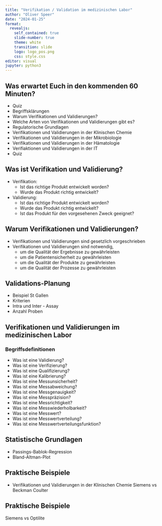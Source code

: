 ```yaml
---
title: "Verifikation / Validation im medizinischen Labor"
author: "Oliver Speer"
date: "2024-01-25"
format: 
  revealjs:
    self_contained: true
    slide-number: true
    theme: white
    transition: slide
    logo: logo_pos.png
    css: style.css
editor: visual
jupyter: python3
---
```


## Was erwartet Euch in den kommenden 60 Minuten?

-   Quiz
-   Begriffsklärungen
-   Warum Verifikationen und Validierungen?
-   Welche Arten von Verifikationen und Validierungen gibt es?
-   Regulatorische Grundlagen
-   Verifikationen und Validierungen in der Klinischen Chemie
-   Verifikationen und Validierungen in der Mikrobiologie
-   Verifikationen und Validierungen in der Hämatologie
-   Verifiaktionen und Validierungen in der IT
-   Quiz

## Was ist Verifikation und Validierung?

-   Verifikation:
    -   Ist das richtige Produkt entwickelt worden?
    -   Wurde das Produkt richtig entwickelt?
-   Validierung:
    -   Ist das richtige Produkt entwickelt worden?
    -   Wurde das Produkt richtig entwickelt?
    -   Ist das Produkt für den vorgesehenen Zweck geeignet?

## Warum Verifikationen und Validierungen?

-   Verifikationen und Validierungen sind gesetzlich vorgeschrieben
-   Verifikationen und Validierungen sind notwendig,
    -   um die Qualität der Ergebnisse zu gewährleisten
    -   um die Patientensicherheit zu gewährleisten
    -   um die Qualität der Produkte zu gewährleisten
    -   um die Qualität der Prozesse zu gewährleisten

## Validations-Planung
- Beispiel St Gallen
- Kriterien
- Intra und Inter - Assay
- Anzahl Proben



## Verifikationen und Validierungen im medizinischen Labor

### Begriffsdefinitionen

-   Was ist eine Validierung?
-   Was ist eine Verifizierung?
-   Was ist eine Qualifizierung?
-   Was ist eine Kalibrierung?
-   Was ist eine Messunsicherheit?
-   Was ist eine Messabweichung?
-   Was ist eine Messgenauigkeit?
-   Was ist eine Messpräzision?
-   Was ist eine Messrichtigkeit?
-   Was ist eine Messwiederholbarkeit?
-   Was ist eine Messwert?
-   Was ist eine Messwertverteilung?
-   Was ist eine Messwertverteilungsfunktion?

## Statistische Grundlagen

-   Passings-Bablok-Regression
-   Bland-Altman-Plot

## Praktische Beispiele

-   Verifikationen und Validierungen in der Klinischen Chemie Siemens vs Beckman Coulter

## Praktische Beispiele

Siemens vs Optilite
